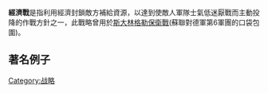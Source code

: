 {{article issues
|
{{Expand|time=2010-10-29T09:21:15+00:00}}
{{Expert|1=军事|time=2010-10-29T09:21:15+00:00}}
{{Unreferenced|time=2010-10-29T09:21:15+00:00}}
}}
'''經濟戰'''是指利用經濟封鎖敵方補給資源，以達到使敵人軍隊士氣低迷厭戰而主動投降的作戰方針之一，此戰略曾用於[[斯大林格勒保衛戰|斯大林格勒保衛戰]](蘇聯對德軍第6軍團的口袋包圍)。
==著名例子==
{{Mil-stub}}
[[Category:战略|Category:战略]]